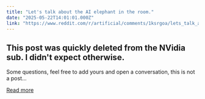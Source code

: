 ```yaml
---
title: "Let's talk about the AI elephant in the room."
date: "2025-05-22T14:01:01.000Z"
link: "https://www.reddit.com/r/artificial/comments/1ksrgoa/lets_talk_about_the_ai_elephant_in_the_room/"
---
```


This post was quickly deleted from the NVidia sub. I didn't expect otherwise.
 -------------------------------------
 Some questions, feel free to add yours and open a conversation, this is not a post...

[Read more](https://www.reddit.com/r/artificial/comments/1ksrgoa/lets_talk_about_the_ai_elephant_in_the_room/)
